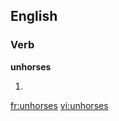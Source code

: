 ==English==

===Verb===
'''unhorses'''

# {{third-person singular of|unhorse}}

[[fr:unhorses]]
[[vi:unhorses]]